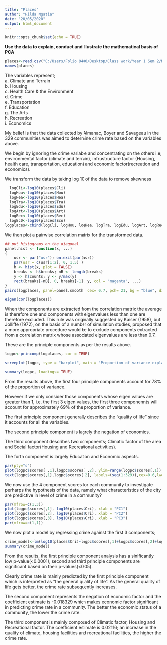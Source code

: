 ---
title: "Places"
author: "Hilda Ngatia"
date: "20/05/2020"
output: html_document
---

```{r setup, include=FALSE}
knitr::opts_chunk$set(echo = TRUE)
```

**Use the data to explain, conduct and illustrate the mathematical basis of PCA**  

``` {r}
places<-read.csv("C:/Users/Folio 9480/Desktop/Class work/Year 1 Sem 2/Multivariate analysis/places.csv", header = TRUE, sep = ",")
names(places)
```

The variables represent;  
a. Climate and Terrain  
b. Housing  
c. Health Care & the Environment  
d. Crime  
e. Transportation  
f. Education  
g. The Arts  
h. Recreation  
i. Economics  

My belief is that the data collected by Almanac, Boyer and Savageau in the 329 communities was aimed to determine crime rate based on the variables above.  

We begin by ignoring the crime variable and concentrating on the others i.e; environmental factor (climate and terrain), infrustructure factor (Housing, health care, transportation, education) and economic factor(recreation and economics).  

We transform the data by taking log 10 of the data to remove skewness

``` {r}
  logCli<-log10(places$Cli) 
  logHou<-log10(places$Hou) 
  logHea<-log10(places$Hea) 
  logTra<-log10(places$Tra) 
  logEdu<-log10(places$Edu) 
  logArt<-log10(places$Art) 
  logRec<-log10(places$Rec) 
  logEc0<-log10(places$Eco)
logplaces<-cbind(logCli, logHou, logHea, logTra, logEdu, logArt, logRec, logEc0)
```

We then plot a pairwise correlation matrix for the transformed data.  

```{r}
## put histograms on the diagonal
panel.hist <- function(x, ...)
{
    usr <- par("usr"); on.exit(par(usr))
    par(usr = c(usr[1:2], 0, 1.5) )
    h <- hist(x, plot = FALSE)
    breaks <- h$breaks; nB <- length(breaks)
    y <- h$counts; y <- y/max(y)
    rect(breaks[-nB], 0, breaks[-1], y, col = "magenta", ...)
}
pairs(logplaces, panel=panel.smooth, cex= 0.7, pch= 21, bg = "blue", diag.panel = panel.hist, cex.labels = 0.8, font.labels = 1,)
```

``` {r}
eigen(cor(logplaces))
```
When the components are extracted from the correlation matrix the average is therefore one and components with eigenvalues less than one are therefore excluded. This rule was originally suggested by Kaiser (1958), but Jolliffe (1972), on the basis of a number of simulation studies, proposed that a more appropriate procedure would be to exclude components extracted from a correlation matrix whose associated eigenvalues are less than 0.7.  

These are the principle components as per the results above.  

``` {r}
logpc<-princomp(logplaces, cor = TRUE)
```
``` {r}
screeplot(logpc, type = "barplot", main = "Proportion of variance explained by each component", col = c(10:22))
```
```{r}
summary(logpc, loadings= TRUE)
```
From the results above, the first four principle components account for 78% of the proportion of variance.  

However if we only consider those components whose eigen values are greater than 1, i.e. the first 3 eigen values, the first three componennts will account for approximately 69% of the proportion of variance.  

The first principle component generally describes the "quality of life" since it accounts for all the variables.

The second principle component is lagrely the negation of economics.  

The third component describes two components; Climatic factor of the area and Social factor(Housing and Recreational activities).  

The forth component is largely Education and Economic aspects.  

``` {r}
par(pty="s")
plot(logpc$scores[ ,1],logpc$scores[ ,2], ylim=range(logpc$scores[,1]), xlab="PC1",ylab="PC2",type="n",lwd=1, main = "Scatter plot of the first two principle components")
text(logpc$scores[,1],logpc$scores[,2], labels=(seq(1:329)),cex=0.6,lwd=2)
```

We now use the 4 component scores for each community to investigate perharps the hypothesis of the data, namely what characteristics of the city are predictive in level of crime in a community?  
``` {r}
par(mfrow=c(1,3))
plot(logpc$scores[,1], log10(places$Cri), xlab = "PC1")
plot(logpc$scores[,2], log10(places$Cri), xlab = "PC2")
plot(logpc$scores[,3], log10(places$Cri), xlab = "PC3")
par(mfrow=c(1,1))
```

We now plot a model by regressing crime against the first 3 components;  

``` {r}
crime_model<-lm(log10(places$Cri)~logpc$scores[,1]+logpc$scores[,2]+logpc$scores[,3])
summary(crime_model)
```

From the results, the first principle component analysis has a sinificantly low p-value(<0.0001), second and third principle components are significant based on their p-values(<0.05).  

Clearly crime rate is mainly predicted by the first principle component which is interpreted as "the general quality of life". As the general quality of life gets better, the crime rate subsequently increases.  

The second component represents the negation of economic factor and the coefficient estimate is -0.018329 which makes economic factor significant in predicting crime rate in a community. The better the economic status of a community, the lower the crime rate.

The third component is mainly composed of Climatic factor, Housing and Recreational factor. The coefficient estimate is 0.02116; an increase in the quality of climate, housing facilities and recreational facilities, the higher the crime rate.
